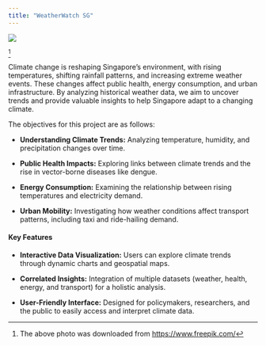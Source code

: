 ```yaml
---
title: "WeatherWatch SG"
---
```


![](images/clipboard-3285200596.png)

[^1]

[^1]: The above photo was downloaded from <https://www.freepik.com/>

Climate change is reshaping Singapore’s environment, with rising temperatures, shifting rainfall patterns, and increasing extreme weather events. These changes affect public health, energy consumption, and urban infrastructure. By analyzing historical weather data, we aim to uncover trends and provide valuable insights to help Singapore adapt to a changing climate.

The objectives for this project are as follows:

-   **Understanding Climate Trends:** Analyzing temperature, humidity, and precipitation changes over time.

-   **Public Health Impacts:** Exploring links between climate trends and the rise in vector-borne diseases like dengue.

-   **Energy Consumption:** Examining the relationship between rising temperatures and electricity demand.

-   **Urban Mobility:** Investigating how weather conditions affect transport patterns, including taxi and ride-hailing demand.

#### **Key Features**

-   **Interactive Data Visualization:** Users can explore climate trends through dynamic charts and geospatial maps.

-   **Correlated Insights:** Integration of multiple datasets (weather, health, energy, and transport) for a holistic analysis.

-   **User-Friendly Interface:** Designed for policymakers, researchers, and the public to easily access and interpret climate data.
